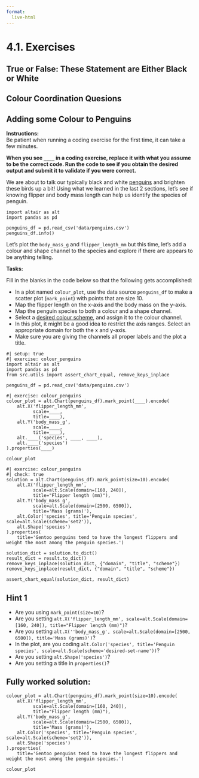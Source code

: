 ```yaml
---
format:
  live-html
---
```



<script src='../../src/quiz.js'></script>  <!-- Only needed once per page -->

# 4.1. Exercises

## True or False: These Statement are Either Black or White

<div id='mcq1'></div> 
<script>
    generateQuiz(
        'mcq1',
        'True or False',
        'It’s important to set your work apart and demonstrate creativity by creating your own colour scheme.',
        {
        'True': 'It’s often better to use colour schemes designed by experts in a way to be easy to tell apart and in most cases also suitable for people with colour vision deficiencies.',
        'False': ''
        },
        'False',
    );
</script>

<div id='mcq2'></div> 
<script>
    generateQuiz(
        'mcq2',
        'True or False',
        'Adding an additional channel like “shape” to an existing column mapping, is often recommended to help people with colour vision deficiencies.',
        {
        'True': 'Yes! If you want to add a colour mapping of a column, it’s often a good idea to add the same mapping to an additional channel.',
        'False': 'Is using strictly colour mapping inclusive to people who can’t interpret them?'
        },
        'False',
    );
</script>


## Colour Coordination Quesions

<div id='mcq3'></div> 
<script>
    generateQuiz(
        'mcq3',
        'Question 1',
        'When is it most effective to use custom colour schemes?',
        {
        'When colours are already naturally associated with certain categories or values.': '',
        'When it helps demonstrates your creativity and coding ability.': 'Using custom colours may do the opposite in this case.',
        'When you don´t like the pre-existing colour schemes.': 'There’s gotta be at least one scheme you like!',
        'When you want to colour coordinate with your company´s logos.': 'I can understand this one but not necessarily the number one reason.'
        },
        'When colours are already naturally associated with certain categories or values.',
    );
</script>

<div id='mcq4'></div> 
<script>
    generateQuiz(
        'mcq4',
        'Question 2',
        '<strong>After</strong> how many colours (approximately by a rule of thumb) should you begin to reconsider colour as an effective channel to represent your data?',
        {
        '3': 'Maybe a little higher.',
        '5': '',
        '10': 'Can you differential between 10 different colours easily?',
        '20': '20 colours is a lot!'
        },
        '5',
    );
</script>

## Adding some Colour to Penguins

**Instructions:**    
Be patient when running a coding exercise for the first time, it can take a few minutes. 

**When you see `____` in a coding exercise, replace it with what you assume to be the correct code. Run the code to see if you obtain the desired output
and submit it to validate if you were correct.**


We are about to talk our typically black and white [penguins](https://www.kaggle.com/parulpandey/palmer-archipelago-antarctica-penguin-data) and brighten these birds up a bit!  Using what we learned in the last 2 sections, let's see if knowing flipper and body mass length can help us identify the species of penguin. 

```pyodide
import altair as alt
import pandas as pd

penguins_df = pd.read_csv('data/penguins.csv')
penguins_df.info()
```

Let's plot the `body_mass_g` and `flipper_length_mm` but this time, let's add a colour and shape channel to the species and explore if there are appears to be anything telling. 

**Tasks:**

Fill in the blanks in the code below so that the following gets accomplished:


- In a plot named `colour_plot`, use the data source `penguins_df` to make a scatter plot (`mark_point`) with points that are size 10.
- Map the flipper length on the x-axis and the body mass on the y-axis. 
- Map the penguin species to both a colour and a shape channel.
- Select a [desired colour scheme](https://vega.github.io/vega/docs/schemes/), and assign it to the colour channel. 
- In this plot, it might be a good idea to restrict the axis ranges. Select an appropriate domain for both the x and y-axis. 
- Make sure you are giving the channels all proper labels and the plot a title. 

```pyodide
#| setup: true
#| exercise: colour_penguins
import altair as alt
import pandas as pd
from src.utils import assert_chart_equal, remove_keys_inplace

penguins_df = pd.read_csv('data/penguins.csv')
```

```pyodide
#| exercise: colour_penguins
colour_plot = alt.Chart(penguins_df).mark_point(____).encode(
    alt.X('flipper_length_mm', 
          scale=____, 
          title=____),
    alt.Y('body_mass_g', 
          scale=____, 
          title=____),
    alt.____('species', ____, ____),
    alt.____('species')
).properties(____)

colour_plot
```

```pyodide
#| exercise: colour_penguins
#| check: true
solution = alt.Chart(penguins_df).mark_point(size=10).encode(
    alt.X('flipper_length_mm', 
          scale=alt.Scale(domain=[160, 240]), 
          title="Flipper length (mm)"),
    alt.Y('body_mass_g', 
          scale=alt.Scale(domain=[2500, 6500]), 
          title='Mass (grams)'),
    alt.Color('species', title='Penguin species', scale=alt.Scale(scheme='set2')),
    alt.Shape('species')
).properties(
    title='Gentoo penguins tend to have the longest flippers and weight the most among the penguin species.')

solution_dict = solution.to_dict()
result_dict = result.to_dict()
remove_keys_inplace(solution_dict, {"domain", "title", "scheme"})
remove_keys_inplace(result_dict, {"domain", "title", "scheme"})

assert_chart_equal(solution_dict, result_dict)
```

:::: { .hint exercise="colour_penguins"}
::: { .callout-note collapse="false"}

## Hint 1

- Are you using `mark_point(size=10)`?
- Are you setting `alt.X('flipper_length_mm', scale=alt.Scale(domain=[160, 240]), title="Flipper length (mm)")`?
- Are you setting `alt.X(''body_mass_g', scale=alt.Scale(domain=[2500, 6500]), title='Mass (grams)')`?
- In the  plot, are you coding ` alt.Color('species', title='Penguin species', scale=alt.Scale(scheme='desired-set-name'))`?
- Are you setting `alt.Shape('species')`?
- Are you setting a title in `properties()`?

:::
::::

:::: { .solution exercise="colour_penguins" }
::: { .callout-tip collapse="false"}

## Fully worked solution:

```pyodide
colour_plot = alt.Chart(penguins_df).mark_point(size=10).encode(
    alt.X('flipper_length_mm', 
          scale=alt.Scale(domain=[160, 240]), 
          title="Flipper length (mm)"),
    alt.Y('body_mass_g', 
          scale=alt.Scale(domain=[2500, 6500]), 
          title='Mass (grams)'),
    alt.Color('species', title='Penguin species', scale=alt.Scale(scheme='set2')),
    alt.Shape('species')
).properties(
    title='Gentoo penguins tend to have the longest flippers and weight the most among the penguin species.')

colour_plot
```

:::
::::

<div id='mcq5'></div> 
<script>
    generateQuiz(
        'mcq5',
        'Question',
        'If you removed the colour channel, would you be able to answer the question <em>“Which two penguin species are the most similar size in terms of mass and flipper length” </em>?',
        {
        'Yes': 'Since we added a shape channel, we could still differentiate between the species of penguins.',
        'No': 'Hmmm, Have you tried plotting it without? What about the <code>Shape</code> channel?'
        },
        'Yes',
    );
</script>